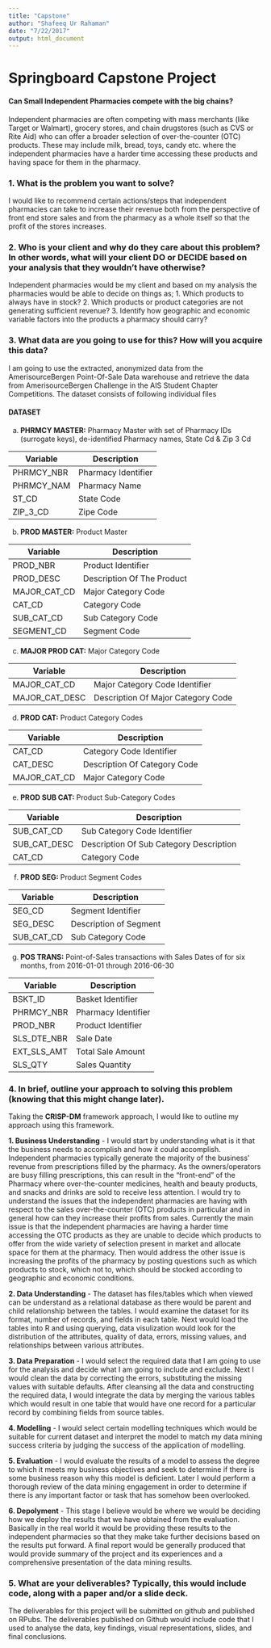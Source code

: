 ```yaml
---
title: "Capstone"
author: "Shafeeq Ur Rahaman"
date: "7/22/2017"
output: html_document
---
```


# Springboard Capstone Project  
#### **Can Small Independent Pharmacies compete with the big chains?**

Independent pharmacies are often competing with mass merchants (like Target or Walmart), grocery stores, and chain drugstores (such as CVS or Rite Aid) who can offer a broader selection of over-the-counter (OTC) products. These may include milk, bread, toys, candy etc. where the independent pharmacies have a harder time accessing these products and having space for them in the pharmacy.

### **1. What is the problem you want to solve?**  
I would like to recommend certain actions/steps that independent pharmacies can take to increase their revenue both from the perspective of front end store sales and from the pharmacy as a whole itself so that the profit of the stores increases.

### **2. Who is your client and why do they care about this problem? In other words, what will your client DO or DECIDE based on your analysis that they wouldn’t have otherwise?**

Independent pharmacies would be my client and based on my analysis the pharmacies would be able to decide on things as;
1. Which products to always have in stock?
2. Which products or product categories are not generating sufficient revenue?
3. Identify how geographic and economic variable factors into the products a pharmacy should carry?

### **3. What data are you going to use for this? How will you acquire this data?**

I am going to use the extracted, anonymized data from the AmerisourceBergen Point-Of-Sale Data warehouse and retrieve the data from AmerisourceBergen Challenge in the AIS Student Chapter Competitions. The dataset consists of following individual files

#### **DATASET** ####

a.	**PHRMCY MASTER:** Pharmacy Master with set of Pharmacy IDs (surrogate keys), de-identified Pharmacy names, State Cd & Zip 3 Cd

Variable| Description                                   |  
--------| ----------------------------------------------|  
PHRMCY_NBR | Pharmacy Identifier  
PHRMCY_NAM | Pharmacy Name  
ST_CD | State Code  
ZIP_3_CD | Zipe Code 
    
b.	**PROD MASTER:** Product Master  

Variable| Description                                   |  
--------| ----------------------------------------------| 
PROD_NBR | Product Identifier  
PROD_DESC | Description Of The Product  
MAJOR_CAT_CD | Major Category Code  
CAT_CD | Category Code  
SUB_CAT_CD | Sub Category Code  
SEGMENT_CD | Segment Code  

c.	**MAJOR PROD CAT:** Major Category Code  

Variable| Description                                   |  
--------| ----------------------------------------------| 
MAJOR_CAT_CD | Major Category Code Identifier  
MAJOR_CAT_DESC | Description Of Major Category Code  

d.	**PROD CAT:** Product Category Codes  

Variable| Description                                   |  
--------| ----------------------------------------------| 
CAT_CD | Category Code Identifier  
CAT_DESC | Description Of Category Code  
MAJOR_CAT_CD | Major Category Code  

e.	**PROD SUB CAT:** Product Sub-Category Codes  

Variable| Description                                   |  
--------| ----------------------------------------------| 
SUB_CAT_CD | Sub Category Code Identifier  
SUB_CAT_DESC | Description Of Sub Category Description  
CAT_CD | Category Code  

f.	**PROD SEG:** Product Segment Codes  

Variable| Description                                   |  
--------| ----------------------------------------------| 
SEG_CD | Segment Identifier  
SEG_DESC | Description of Segment  
SUB_CAT_CD | Sub Category Code  

g.	**POS TRANS:** Point-of-Sales transactions with Sales Dates of for six months, from 2016-01-01 through 2016-06-30   

Variable| Description                                   |  
--------| ----------------------------------------------| 
BSKT_ID | Basket Identifier  
PHRMCY_NBR | Pharmacy Identifier  
PROD_NBR | Product Identifier  
SLS_DTE_NBR | Sale Date  
EXT_SLS_AMT | Total Sale Amount  
SLS_QTY | Sales Quantity  

### **4. In brief, outline your approach to solving this problem (knowing that this might change later).**

Taking the **CRISP-DM** framework approach, I would like to outline my approach using this framework.  

**1. Business Understanding** -
I would start by understanding what is it that the business needs to accomplish and how it could accomplish. Independent pharmacies typically generate the majority of the business’ revenue from prescriptions filled by the pharmacy.  As the owners/operators are busy filling prescriptions, this can result in the “front-end” of the Pharmacy where over-the-counter medicines, health and beauty products, and snacks and drinks are sold to receive less attention. I would try to understand the issues that the independent pharmacies are having with respect to the sales over-the-counter (OTC) products in particular and in general how can they increase their profits from sales. Currently the main issue is that the independent pharmacies are having a harder time accessing the OTC products as they are unable to decide which products to offer from the wide variety of selection present in market and allocate space for them at the pharmacy. Then would address the other issue is increasing the profits of the pharmacy by posting questions such as which products to stock, which not to, which should be stocked according to geographic and economic conditions.  

**2. Data Understanding** -
The dataset has files/tables which when viewed can be understand as a relational database as there would be parent and child relationship between the tables. I would examine the dataset for its format, number of records, and fields in each table. Next would load the tables into R and using querying, data visulization would look for the distribution of the attributes, quality of data, errors, missing values, and relationships between various attributes.  

**3. Data Preparation** - 
I would select the required data that I am going to use for the analysis and decide what I am going to include and exclude. Next I would clean the data by correcting the errors, substituting the missing values with suitable defaults. After cleansing all the data and constructing the required data, I would integrate the data by merging the various tables which would result in one table that would have one record for a particular record by combining fields from source tables.  

**4. Modelling** -
I would select certain modelling techniques which would be suitable for current dataset and interpret the model to match my data mining success criteria by judging the success of the application of modelling.  

**5. Evaluation** -
I would evaluate the results of a model to assess the degree to which it meets my business objectives and seek to determine if there is some business reason why this model is deficient. Later I would perform a thorough review of the data mining engagement in order to determine if there is any important factor or task that has somehow been overlooked.  

**6. Depolyment** -
This stage I believe would be where we would be deciding how we deploy the results that we have obtained from the evaluation. Basically in the real world it would be providing these results to the independent pharmacies so that they make take further decisions based on the results put forward. A final report would be generally produced that would provide summary of the project and its experiences and a comprehensive presentation of the data mining results.  

###   **5. What are your deliverables? Typically, this would include code, along with a paper and/or a slide deck.**

The deliverables for this project will be submitted  on github and published on RPubs. The deliverables published on Github would include code that I used to analyse the data, key findings, visual representations, slides, and final conclusions.